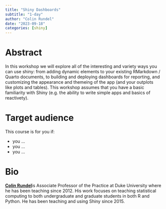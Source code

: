 ```yaml
---
title: "Shiny Dashboards"
subtitle: "1-day"
author: "Colin Rundel"
date: "2023-09-18"
categories: [shiny]
---
```


# Abstract

In this workshop we will explore all of the interesting and variety ways you can use shiny: from adding dynamic elements to your existing RMarkdown / Quarto documents, to building and deploying dashboards for reporting, and customizing the appearance and themeing of the app (and your outplots like plots and tables).
This workshop assumes that you have a basic familiarity with Shiny (e.g. the ability to write simple apps and basics of reactivety).

# Target audience

This course is for you if:

-   you ...
-   you ...
-   you ...

# Bio

[**Colin Rundel**](https://rundel.github.io/)is Associate Professor of the Practice at Duke University where he has been teaching since 2012.
His work focuses on teaching statistical computing to both undergraduate and graduate students in both R and Python.
He has been teaching and using Shiny since 2015.
